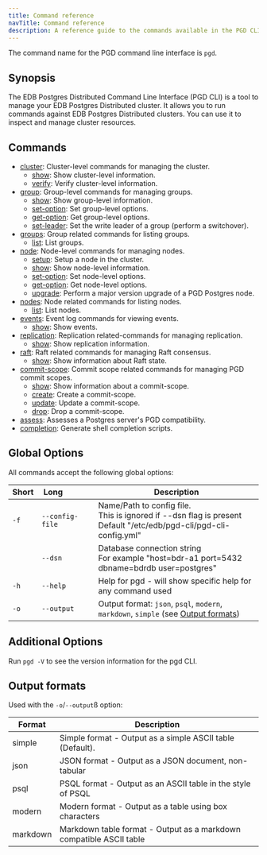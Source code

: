 ```yaml
---
title: Command reference
navTitle: Command reference
description: A reference guide to the commands available in the PGD CLI.
---
```


The command name for the PGD command line interface is `pgd`.

## Synopsis

The EDB Postgres Distributed Command Line Interface (PGD CLI) is a tool to
manage your EDB Postgres Distributed cluster. It allows you to run commands
against EDB Postgres Distributed clusters. You can use it to inspect and manage
cluster resources.

## Commands

- [cluster](cluster): Cluster-level commands for managing the cluster.
  - [show](cluster/show): Show cluster-level information.
  - [verify](cluster/verify): Verify cluster-level information.
- [group](group): Group-level commands for managing groups.
  - [show](group/show): Show group-level information.
  - [set-option](group/set-option): Set group-level options.
  - [get-option](group/get-option): Get group-level options.
  - [set-leader](group/set-leader): Set the write leader of a group (perform a switchover).
- [groups](groups): Group related commands for listing groups.
  - [list](groups/list): List groups.
- [node](node): Node-level commands for managing nodes.
  - [setup](node/setup): Setup a node in the cluster.
  - [show](node/show): Show node-level information.
  - [set-option](node/set-option): Set node-level options.
  - [get-option](node/get-option): Get node-level options.
  - [upgrade](node/upgrade): Perform a major version upgrade of a PGD Postgres node.
- [nodes](nodes): Node related commands for listing nodes.
  - [list](nodes/list): List nodes.
- [events](events): Event log commands for viewing events.
  - [show](events/show): Show events.
- [replication](replication): Replication related-commands for managing replication.
  - [show](replication/show): Show replication information.
- [raft](raft): Raft related commands for managing Raft consensus.
  - [show](raft/show): Show information about Raft state.
- [commit-scope](commit-scope): Commit scope related commands for managing PGD commit scopes.
  - [show](commit-scope/show): Show information about a commit-scope.
  - [create](commit-scope/create): Create a commit-scope.
  - [update](commit-scope/update): Update a commit-scope.
  - [drop](commit-scope/drop): Drop a commit-scope.
- [assess](assess): Assesses a Postgres server's PGD compatibility.
- [completion](completion): Generate shell completion scripts.


## Global Options

All commands accept the following global options:

| Short | Long&nbsp;&nbsp;&nbsp;&nbsp;&nbsp;&nbsp;&nbsp;&nbsp;&nbsp;&nbsp;&nbsp;&nbsp; | Description                                                                                                              |
|-------|------------------------------------------------------------------------------|--------------------------------------------------------------------------------------------------------------------------|
| `-f`    | `--config-file`                                                                | Name/Path to config file.<br/>This is ignored if --dsn flag is present<br/>Default "/etc/edb/pgd-cli/pgd-cli-config.yml" |
|       | `--dsn`                                                                        | Database connection string<br/>For example "host=bdr-a1 port=5432 dbname=bdrdb user=postgres"                            |
| `-h`    | `--help`                                                                       | Help for pgd - will show specific help for any command used                                                              |
| `-o`   | `--output`                                                                     | Output format: `json`, `psql`, `modern`, `markdown`, `simple`  (see [Output formats](#output-formats))                   |


## Additional Options

Run `pgd -V` to see the version information for the pgd CLI.

## Output formats

Used with the `-o`/`--output`ß option:

| Format   | Description                                                         |
|----------|---------------------------------------------------------------------|
| simple   | Simple format - Output as a simple ASCII table (Default).           |
| json     | JSON format - Output as a JSON document, non-tabular                |
| psql     | PSQL format - Output as an ASCII table in the style of PSQL         |
| modern   | Modern format - Output as a table using box characters              |
| markdown | Markdown table format - Output as a markdown compatible ASCII table |
